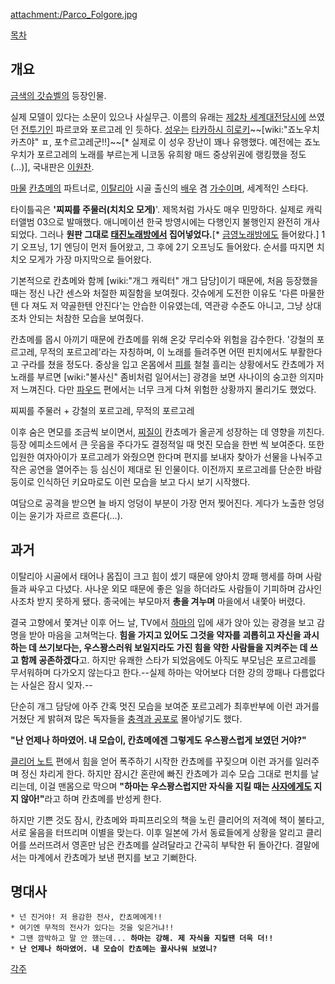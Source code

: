 {{{+1 パルコ・フォルゴレ / Parco Folgore }}}

attachment:/Parco_Folgore.jpg

[[목차]]
== 개요 ==
[[금색의 갓슈벨]]의 등장인물.

실제 모델이 있다는 소문이 있으나 사실무근. 이름의 유래는 [[제2차 세계대전]]당시에 쓰였던 [[전투기]]인 파르코와 포르고레 인 듯하다. [[성우]]는 [[타카하시 히로키]]~~[wiki:"죠노우치 카츠야" ㅍ, 포↑르고레군!!]~~[* 실제로 이 성우 장난이 꽤나 유행했다. 예전에는 죠노우치가 포르고레의 노래를 부르는게 니코동 유희왕 매드 중상위권에 랭킹했을 정도(…)], 국내판은 [[이원찬]].

[[마물]] [[칸쵸메]]의 파트너로, [[이탈리아]] 시골 출신의 [[배우]] 겸 [[가수]]이며, 세계적인 스타다.

타이틀곡은 ''''찌찌를 주물러(치치오 모게)''''. 제목처럼 가사도 매우 민망하다. 실제로 캐릭터앨범 03으로 발매했다. 애니메이션 한국 방영시에는 다행인지 불행인지 완전히 개사되었다. 그러나 '''원판 그대로 [[태진노래방]]에서 집어넣었다.'''[* [[금영노래방]]에도 들어왔다.] 1기 오프닝, 1기 엔딩이 먼저 들어왔고, 그 후에 2기 오프닝도 들어왔다. 순서를 따지면 치치오 모게가 가장 마지막으로 들어왔다.

기본적으로 칸쵸메와 함께 [wiki:"개그 캐릭터" 개그 담당]이기 때문에, 처음 등장했을 때는 정신 나간 센스와 처절한 찌질함을 보여줬다. 갓슈에게 도전한 이유도 '다른 마물한텐 다 져도 저 약골한텐 안진다'는 안습한 이유였는데, 역관광 수준도 아니고, 그냥 상대조차 안되는 처참한 모습을 보여줬다.

칸쵸메를 몹시 아끼기 때문에 칸쵸메를 위해 온갖 무리수와 위험을 감수한다. '강철의 포르고레, 무적의 포르고레'라는 자칭하며, 이 노래를 들려주면 어떤 핀치에서도 부활한다고 구라를 쳤을 정도다. 중상을 입고 온몸에서 [[피]]를 철철 흘리는 상황에서도 칸쵸메가 저 노래를 부르면 [wiki:"불사신" 좀비처럼 일어서는] 광경을 보면 사나이의 숭고한 의지마저 느껴진다. 다만 [[파우드]] 편에서는 너무 크게 다쳐 위험한 상황까지 몰리기도 했었다. 

{{{#!html
<iframe title="YouTube video player" class="youtube-player" type="text/html" width="480" height="390" src="http://www.youtube.com/embed/-dI6fLQzqFs" frameborder="0" allowFullScreen></iframe>
}}}
찌찌를 주물러 + 강철의 포르고레, 무적의 포르고레

이후 숨은 면모를 조금씩 보이면서, [[찌질이]] 칸쵸메가 올곧게 성장하는 데 영향을 끼친다. 등장 에피소드에서 큰 웃음을 주다가도 결정적일 때 멋진 모습을 한번 씩 보여준다. 또한 입원한 여자아이가 포르고레가 와줬으면 한다며 편지를 보내자 찾아가 선물을 나눠주고 작은 공연을 열어주는 등 심신이 제대로 된 인물이다. 이전까지 포르고레를 단순한 바람둥이로 인식하던 키요마로도 이런 모습을 보고 다시 보기 시작했다.

여담으로 공격을 받으면 늘 바지 엉덩이 부분이 가장 먼저 찢어진다. 게다가 노출한 엉덩이는 윤기가 자르르 흐른다(…).

== 과거 ==
이탈리아 시골에서 태어나 몸집이 크고 힘이 셌기 때문에 양아치 깡패 행세를 하며 사람들과 싸우고 다녔다. 사나운 외모 때문에 좋은 일을 하더라도 사람들이 기피하며 감사인사조차 받지 못하게 됐다. 종국에는 부모마저 '''총을 겨누며''' 마을에서 내쫓아 버렸다. 

결국 고향에서 쫓겨난 이후 어느 날, TV에서 [[하마]]의 입에 새가 앉아 있는 광경을 보고 감명을 받아 마음을 고쳐먹는다. '''힘을 가지고 있어도 그것을 약자를 괴롭히고 자신을 과시하는 데 쓰기보다는, 우스꽝스러워 보일지라도 가진 힘을 약한 사람들을 지켜주는 데 쓰고 함께 공존하겠다'''고. 하지만 유쾌한 스타가 되었음에도 아직도 부모님은 포르고레를 무서워하며 다가오지 않는다고 한다.--실제 하마는 악어보다 더한 강의 깡패나 다름없다는 사실은 잠시 잊자.--

단순히 개그 담당에 아주 간혹 멋진 모습을 보여준 포르고레가 최후반부에 이런 과거를 거쳤단 게 밝혀져 많은 독자들을 [[충격과 공포]]로 몰아넣기도 했다. 

'''"난 언제나 하마였어. 내 모습이, 칸쵸메에겐 그렇게도 우스꽝스럽게 보였던 거야?"'''

[[클리어 노트]] 편에서 힘을 얻어 폭주하기 시작한 칸쵸메를 꾸짖으며 이런 과거를 일러주며 정신 차리게 한다. 하지만 잠시간 혼란에 빠진 칸쵸메가 괴수 모습 그대로 펀치를 날리는데, 이걸 맨몸으로 막으며 '''"하마는 우스꽝스럽지만 자식을 지킬 때는 [[사자]]에게도 지지 않아!"'''라고 하며 칸쵸메를 반성케 한다.

하지만 기쁜 것도 잠시, 칸쵸메와 파피프리오의 책을 노린 클리어의 저격에 책이 불타고, 서로 울음을 터뜨리며 이별을 맞는다. 이후 일본에 가서 동료들에게 상황을 알리고 클리어를 쓰러뜨려서 영혼만 남은 칸쵸메를 살려달라고 간곡히 부탁한 뒤 돌아간다. 결말에서는 마계에서 칸쵸메가 보낸 편지를 보고 기뻐한다.

== 명대사 ==
 * 넌 진거야! 저 용감한 전사, 칸쵸메에게!!
 * 여기엔 무적의 전사가 있다는 것을 잊은거냐!!
 * 그땐 깜박하고 말 안 했는데... '''하마는 강해. 제 자식을 지킬땐 더욱 더!!'''
 * '''난 언제나 하마였어. 내 모습이 칸쵸메는 꼴사나워 보였니?'''

[[각주]]
